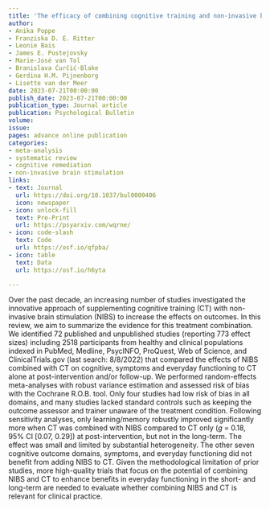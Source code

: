 ```yaml
---
title: 'The efficacy of combining cognitive training and non-invasive brain stimulation: A transdiagnostic systematic review and meta-analysis'
author:
- Anika Poppe
- Franziska D. E. Ritter
- Leonie Bais
- James E. Pustejovsky
- Marie-José van Tol
- Branislava Ćurčić-Blake
- Gerdina H.M. Pijnenborg
- Lisette van der Meer
date: 2023-07-21T00:00:00
publish_date: 2023-07-21T00:00:00
publication_type: Journal article
publication: Psychological Bulletin 
volume: 
issue: 
pages: advance online publication
categories:
- meta-analysis
- systematic review
- cognitive remediation
- non-invasive brain stimulation
links:
- text: Journal
  url: https://doi.org/10.1037/bul0000406
  icon: newspaper
- icon: unlock-fill
  text: Pre-Print
  url: https://psyarxiv.com/wqrne/
- icon: code-slash
  text: Code
  url: https://osf.io/qfpba/
- icon: table
  text: Data
  url: https://osf.io/h6yta

---
```



Over the past decade, an increasing number of studies investigated the innovative approach of supplementing cognitive training (CT) with non-invasive brain stimulation (NIBS) to increase the effects on outcomes. In this review, we aim to summarize the evidence for this treatment combination. We identified 72 published and unpublished studies (reporting 773 effect sizes) including 2518 participants from healthy and clinical populations indexed in PubMed, Medline, PsycINFO, ProQuest, Web of Science, and ClinicalTrials.gov (last search: 8/8/2022) that compared the effects of NIBS combined with CT on cognitive, symptoms and everyday functioning to CT alone at post-intervention and/or follow-up. We performed random-effects meta-analyses with robust variance estimation and assessed risk of bias with the Cochrane R.O.B. tool. Only four studies had low risk of bias in all domains, and many studies lacked standard controls such as keeping the outcome assessor and trainer unaware of the treatment condition. Following sensitivity analyses, only learning/memory robustly improved significantly more when CT was combined with NIBS compared to CT only ($g$ = 0.18, 95% CI [0.07, 0.29]) at post-intervention, but not in the long-term. The effect was small and limited by substantial heterogeneity. The other seven cognitive outcome domains, symptoms, and everyday functioning did not benefit from adding NIBS to CT. Given the methodological limitation of prior studies, more high-quality trials that focus on the potential of combining NIBS and CT to enhance benefits in everyday functioning in the short- and long-term are needed to evaluate whether combining NIBS and CT is relevant for clinical practice.

